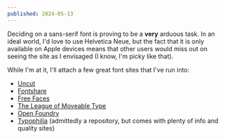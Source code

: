 ```yaml
---
published: 2024-05-13
---
```


Deciding on a sans-serif font is proving to be a **very** arduous task. In an ideal world, I'd love to use Helvetica Neue, but the fact that it is only available on Apple devices means that other users would miss out on seeing the site as I envisaged (I know, I'm picky like that).

While I'm at it, I'll attach a few great font sites that I've run into:

- [Uncut](https://uncut.wtf)
- [Fontshare](https://www.fontshare.com)
- [Free Faces](https://www.freefaces.gallery)
- [The League of Moveable Type](https://www.theleagueofmoveabletype.com)
- [Open Foundry](https://open-foundry.com/fonts)
- [Typophilia](https://github.com/subidit/typophilia) (admittedly a repository, but comes with plenty of info and quality sites)
